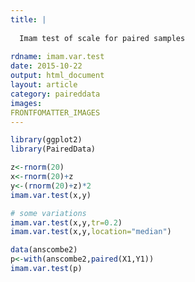 ```yaml
---
title: |
  
  Imam test of scale for paired samples
  
rdname: imam.var.test
date: 2015-10-22
output: html_document
layout: article
category: paireddata
images:
FRONTFOMATTER_IMAGES
---
```


```r
library(ggplot2)
library(PairedData)
```

```r

z<-rnorm(20)
x<-rnorm(20)+z
y<-(rnorm(20)+z)*2
imam.var.test(x,y)

# some variations
imam.var.test(x,y,tr=0.2)
imam.var.test(x,y,location="median")

data(anscombe2)
p<-with(anscombe2,paired(X1,Y1))
imam.var.test(p)



```